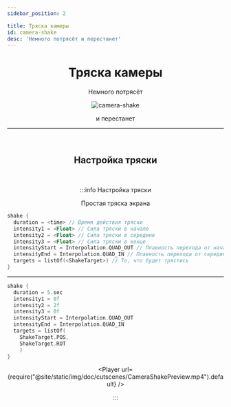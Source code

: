 ```yaml
---
sidebar_position: 2

title: Тряска камеры
id: camera-shake
desc: 'Немного потрясёт и перестанет'
---
```



<div align="center">

# Тряска камеры

Немного потрясёт

<div className="show" id="mask">

![camera-shake](@site/static/img/doc/titles/CameraShake0.webp)

</div>

и перестанет

---

<br />

<div id="dont-copy">

## Настройка тряски

<br />

:::info Настройка тряски

Простая тряска экрана

<div align="left">

```kts
shake {
  duration = <time> // Время действия тряски
  intensity1 = <Float> // Сила тряски в начале
  intensity2 = <Float> // Сила тряски в середине
  intensity3 = <Float> // Сила тряски в конце
  intensityStart = Interpolation.QUAD_OUT // Плавность перехода от начала к середине
  intensityEnd = Interpolation.QUAD_IN // Плавность перехода от середины к концу
  targets = listOf(<ShakeTarget>) // То, что будет трястись
}
```

---

```kts title="Пример"
shake {
  duration = 5.sec
  intensity1 = 0f
  intensity2 = 2f
  intensity3 = 0f
  intensityStart = Interpolation.QUAD_OUT
  intensityEnd = Interpolation.QUAD_IN
  targets = listOf(
    ShakeTarget.POS,
    ShakeTarget.ROT
    )
}
```

</div>

<Player url={require("@site/static/img/doc/cutscenes/CameraShakePreview.mp4").default} />

:::

</div>

</div>